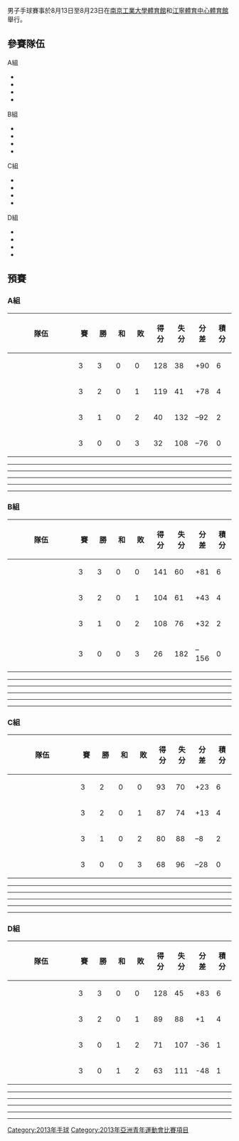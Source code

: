 {{main|2013年亞洲青年運動會手球比賽}}

男子手球賽事於8月13日至8月23日在[[南京工業大學體育館|南京工業大學體育館]]和[[江寧體育中心體育館|江寧體育中心體育館]]舉行。

==參賽隊伍==
{{col-begin}}
{{col-4}}
;A組
* {{flagIOC|IRI|2013年亞洲青年運動會}}
* {{flagIOC|PAK|2013年亞洲青年運動會}}
* {{flagIOC|QAT|2013年亞洲青年運動會}}
* {{flagIOC|VIE|2013年亞洲青年運動會}}
{{col-4}}
;B組
* {{flagIOC|KSA|2013年亞洲青年運動會}}
* {{flagIOC|MGL|2013年亞洲青年運動會}}
* {{flagIOC|IRQ|2013年亞洲青年運動會}}
* {{flagIOC|CHN|2013年亞洲青年運動會}}
{{col-4}}
;C組
* {{flagIOC|KUW|2013年亞洲青年運動會}}
* {{flagIOC|THA|2013年亞洲青年運動會}}
* {{flagIOC|BRN|2013年亞洲青年運動會}}
* {{flagIOC|TPE|2013年亞洲青年運動會}}
{{col-4}}
;D組
* {{flagIOC|SYR|2013年亞洲青年運動會}}
* {{flagIOC|KAZ|2013年亞洲青年運動會}}
* {{flagIOC|KOR|2013年亞洲青年運動會}}
* {{flagIOC|HKG|2013年亞洲青年運動會}}
{{col-end}}



==預賽==

===A組===
{| class="wikitable" style="text-align: center;"
|-
!width="180"|隊伍
!width="30"|賽
!width="30"|勝
!width="30"|和
!width="30"|敗
!width="30"|得分
!width="30"|失分
!width="30"|分差
!width="30"|積分
|- bgcolor=ccffcc
| align="left"| {{hb|QAT}} || 3 || 3 || 0 || 0 || 128 || 38 || +90 ||  6 
|- bgcolor=ccffcc
| align="left"| {{hb|IRI}} || 3 || 2 || 0 || 1 || 119 || 41 || +78 ||  4
|- bgcolor=ffcccc
| align="left"| {{hb|PAK}} || 3 || 1 || 0 || 2 || 40 || 132 || –92 ||  2
|- bgcolor=ffcccc
| align="left"| {{hb|VIE}} || 3 || 0 || 0 || 3 || 32 || 108 || –76 ||  0
|}

{{handballbox 
|date= 2013年8月13日
|time= 12:00
|team1= {{hb-rt|IRI}}
|score= 55 – 12 
|team2= {{hb|PAK}}
|report= 
|goals1= [[Amin_Yousefinezhad|Amin Yousefinezhad]] 11
|goals2= [[Junaid_Riaz|Junaid Riaz]] 7
|HT= 25–3
|twomin1= 3
|yellow1= 3
|red1= 
|twomin2= 1
|yellow2= 2
|red2=
|stadium= [[江寧體育中心體育館|江寧體育中心體育館]]
|attendance= 
|referee= Li Zhaomeng,Liu Jianpeng 
|refnat= China PR
}}
----
{{handballbox 
|date= 2013年8月13日
|time= 15:30
|team1= {{hb-rt|QAT}}
|score= 44 – 10
|team2= {{hb|VIE}}
|report= 
|goals1= [[Salem_Braham|Salem Braham]] 8
|goals2= [[Nguyen_Hong_Cuong|Nguyen Hong Cuong]]，[[Hoang_Giang|Hoang Giang]]，[[Hoang_Trung_Hieu|Hoang Trung Hieu]] 2
|HT= 22–6
|twomin1= 
|yellow1= 2
|red1= 
|twomin2= 5
|yellow2= 2
|red2=
|stadium= [[江寧體育中心體育館|江寧體育中心體育館]]
|attendance= 
|referee= Imran ，Hussein 
|refnat= Iraq
}}
----
{{handballbox 
|date= 2013年8月14日
|time= 12:00
|team1= {{hb-rt|PAK}}
|score=7 – 61
|team2= {{hb|QAT}}
|report= 
|goals1= [[Junaid_Riaz|Junaid Riaz]] 4
|goals2= [[Amor_Dhiab|Amor Dhiab]] 17
|HT=4–26
|twomin1= 1
|yellow1= 3
|red1= 1
|twomin2= 3
|yellow2= 3
|red2=
|stadium= [[南京工業大學體育館|南京工業大學體育館]]
|attendance= 
|referee= Elhaj, Al Zagameem
|refnat= Jordan
}}

----
{{handballbox 
|date= 2013年8月14日
|time= 15:30
|team1= {{hb-rt|VIE}}
|score= 6 – 43
|team2= {{hb|IRI}}
|report= 
|goals1= [[Nguyen_Phuong_Tu|Nguyen Phuong Tu]] 2
|goals2= [[Amir_Sahrai|Amir Sahrai]]，[[Amin_Yousefinezhad|Amin Yousefinezhad]] 6
|HT= 1–20
|twomin1= 2
|yellow1= 3
|red1= 
|twomin2= 2
|yellow2= 2
|red2=
|stadium= [[南京工業大學體育館|南京工業大學體育館]]
|attendance= 
|referee= Al Dossary, Al Marri
|refnat= Saudi Arabia
}}
----
{{handballbox 
|date= 2013年8月15日
|time= 12:00
|team1= {{hb-rt|PAK}}
|score= 21 – 16
|team2= {{hb|VIE}}
|report= 
|goals1= [[Junaid_Riaz|Junaid Riaz]] 7
|goals2= [[Nguyen_Thanh_Hung|Nguyen Thanh Hung]] 6
|HT= 10–7
|twomin1= 5
|yellow1= 3
|red1= 
|twomin2= 2
|yellow2= 3
|red2=
|stadium= [[南京工業大學體育館|南京工業大學體育館]]
|attendance= 
|referee= Li Zhaomeng,Liu Jianpeng 
|refnat= China PR
}}
----
{{handballbox 
|date= 2013年8月15日
|time= 15:30
|team1= {{hb-rt|IRI}}
|score= 21 – 23
|team2= {{hb|QAT}}
|report= 
|goals1= [[Amin_Yousefinezhad|Amin Yousefinezhad]] 7
|goals2= [[Abdulaziz_Helali|Abdulaziz Helali]] 9
|HT= 9–7
|twomin1= 4
|yellow1= 2
|red1= 
|twomin2= 5
|yellow2= 3
|red2=
|stadium= [[南京工業大學體育館|南京工業大學體育館]]
|attendance= 
|referee= Muhafdeh ，Ali Mohamed 
|refnat= Bahrain
}}

===B組===
{| class="wikitable" style="text-align: center;"
|-
!width="180"|隊伍
!width="30"|賽
!width="30"|勝
!width="30"|和
!width="30"|敗
!width="30"|得分
!width="30"|失分
!width="30"|分差
!width="30"|積分
|- bgcolor=ccffcc
| align="left"|{{hb|KSA}} || 3 || 3 || 0 || 0 || 141 || 60 || +81  ||  6 
|- bgcolor=ccffcc
| align="left"| {{hb|IRQ}} || 3 || 2 || 0 || 1 || 104 || 61 || +43   ||  4
|- bgcolor=ffcccc
| align="left"| {{hb|CHN}} || 3 || 1 || 0 || 2 || 108 || 76 || +32  ||  2
|- bgcolor=ffcccc
| align="left"| {{hb|MGL}} || 3 || 0 || 0 || 3 || 26 || 182 || –156 ||  0
|}

{{handballbox 
|date= 2013年8月13日
|time= 12:00
|team1= {{hb-rt|KSA}}
|score= 75 – 7 
|team2= {{hb|MGL}}
|report= 
|goals1= [[Hassan_Al_Hajji|Hassan Al Hajji]] 14
|goals2= [[Narantsogt_Khurelbaatar|Narantsogt Khurelbaatar]] 3
|HT= 37–3
|twomin1= 1
|yellow1= 2
|red1= 
|twomin2= 6
|yellow2= 2
|red2=
|stadium= [[南京工業大學體育館|南京工業大學體育館]]
|attendance= 
|referee= Elhaj, Al Zagameem
|refnat= Jordan
}}
----
{{handballbox 
|date= 2013年8月13日
|time= 15:30
|team1= {{hb-rt|IRQ}}
|score= 27 – 25
|team2= {{hb|CHN}}
|report= 
|goals1= [[Jasim_Mohammed|Jasim Mohammed]] 8
|goals2= [[Wang_Juzhu|Wang Juzhu]] 10
|HT= 13–13
|twomin1= 1
|yellow1= 2
|red1= 
|twomin2= 3
|yellow2= 2
|red2=
|stadium= [[南京工業大學體育館|南京工業大學體育館]]
|attendance= 
|referee= Al Dossary, Al Marri
|refnat= Saudi Arabia
}}
----
{{handballbox 
|date= 2013年8月14日
|time= 12:00
|team1= {{hb-rt|CHN}}
|score=26 – 38
|team2= {{hb|KSA}}
|report= 
|goals1= [[Chen_Kaiyong|Chen Kaiyong]]，[[Wang_Juzhu|Wang Juzhu]]，[[Xu_Xiangyu|Xu Xiangyu]] 6
|goals2= [[Sadiq_Al_Mohsin|Sadiq Al Mohsin]] 12
|HT=12–13
|twomin1= 4
|yellow1= 2
|red1= 
|twomin2= 5
|yellow2= 3
|red2=
|stadium= [[江寧體育中心體育館|江寧體育中心體育館]]
|attendance= 
|referee= Al-Suwaidi, Bamutref
|refnat= Qatar
}}

----
{{handballbox 
|date= 2013年8月14日
|time= 15:30
|team1= {{hb-rt|MGL}}
|score= 8 – 50
|team2= {{hb|IRQ}}
|report= 
|goals1= [[Adiya_Myagmar|Adiya Myagmar]] 4
|goals2= [[Hussein_Al_Fatlawi|Hussein Al Fatlawi]] 9
|HT= 5–22
|twomin1= 6
|yellow1= 2
|red1= 1
|twomin2= 5
|yellow2= 3
|red2=
|stadium= [[江寧體育中心體育館|江寧體育中心體育館]]
|attendance= 
|referee= Sadeghiamini, Shafaei
|refnat= Iran
}}
----
{{handballbox 
|date= 2013年8月15日
|time= 12:00
|team1= {{hb-rt|CHN}}
|score= 57 – 11
|team2= {{hb|MGL}}
|report= 
|goals1= [[Li_Xiang|Li Xiang]] 12
|goals2= [[Narantsogt_Khurelbaatar|Narantsogt Khurelbaatar]],[[Adiya_Myagmar|Adiya Myagmar]],[[Amarbayasgalan_Ikhbayar|Amarbayasgalan Ikhbayar]] 3
|HT= 26–4
|twomin1= 2
|yellow1= 3
|red1= 
|twomin2= 2
|yellow2= 2
|red2=
|stadium= [[江寧體育中心體育館|江寧體育中心體育館]]
|attendance= 
|referee= Al Zagameem ,Elhaj
|refnat= Jordan
}}
----
{{handballbox 
|date= 2013年8月15日
|time= 15:30
|team1= {{hb-rt|IRQ}}
|score= 27 – 28
|team2= {{hb|KSA}}
|report= 
|goals1= [[Jasim_Mohammed|Jasim Mohammed]] 10
|goals2= [[Mohammed_Al_Ibrahim|Mohammed Al Ibrahim]],[[Sadiq_Al_Mohsin|Sadiq Al Mohsin]] 7
|HT= 14–12
|twomin1= 7
|yellow1= 3
|red1= 
|twomin2= 5
|yellow2= 3
|red2=
|stadium= [[江寧體育中心體育館|江寧體育中心體育館]]
|attendance= 
|referee= Al Marzooqi, Al Nuaimi
|refnat= UAE
}}

===C組===
{| class="wikitable" style="text-align: center;"
|-
!width="180"|隊伍
!width="30"|賽
!width="30"|勝
!width="30"|和
!width="30"|敗
!width="30"|得分
!width="30"|失分
!width="30"|分差
!width="30"|積分
|- bgcolor=ccffcc
| align="left"| {{hb|BHR}} || 3 || 2 || 0 || 0 || 93 || 70 || +23  ||  6
|- bgcolor=ccffcc
| align="left"| {{hb|KUW}} || 3 || 2 || 0 || 1 || 87 || 74 || +13  ||  4 
|- bgcolor=ffcccc
| align="left"| {{hb|TPE}} || 3 || 1 || 0 || 2 || 80 || 88 || –8   ||  2 
|- bgcolor=ffcccc
| align="left"| {{hb|THA}} || 3 || 0 || 0 || 3 || 68 || 96 || –28  ||  0
|}

{{handballbox 
|date= 2013年8月13日
|time= 13:45
|team1= {{hb-rt|KUW}}
|score= 37 – 22 
|team2= {{hb|THA}}
|report= 
|goals1= [[Mohammad_Radhaei|Mohammad Radhaei]]，[[Thuanian_a_t_m_Al_Harbi|Thuanian a t m Al Harbi]]  9
|goals2= [[Wiraphon_Mekpromnok|Wiraphon Mekpromnok]] 6
|HT= 17–12
|twomin1= 3
|yellow1= 3
|red1= 
|twomin2= 4
|yellow2= 3
|red2= 1
|stadium= [[江寧體育中心體育館|江寧體育中心體育館]]
|attendance= 
|referee= Hizaki Kiyoshi,Ikebuchi Tomokazu
|refnat= Japan
}}
----
{{handballbox 
|date= 2013年8月13日
|time= 17:15
|team1= {{hb-rt|BHR}}
|score= 34 – 28
|team2= {{hb|TPE}}
|report= 
|goals1= [[Hassan_Madan|Hassan Madan]] 8
|goals2= [[Wang_Ta-Kang|Wang Ta-Kang]] 8
|HT= 17–12
|twomin1= 6
|yellow1= 3
|red1= 
|twomin2= 3
|yellow2= 2
|red2=
|stadium= [[江寧體育中心體育館|江寧體育中心體育館]]
|attendance= 
|referee= Al-Suwaidi, Bamutref
|refnat= Qatar
}}
----
{{handballbox 
|date= 2013年8月14日
|time= 13:45
|team1= {{hb-rt|THA}}
|score=23 – 32
|team2= {{hb|BHR}}
|report= 
|goals1= [[Wiraphon_Mekpromnok|Wiraphon Mekpromnok]],[[Atichat_Cherddork|Atichat Cherddork]] 6
|goals2= [[Fadhel_Al_Haddad|Fadhel Al Haddad]] 9
|HT=10–16
|twomin1= 7
|yellow1= 3
|red1= 
|twomin2= 4
|yellow2= 3
|red2=
|stadium= [[南京工業大學體育館|南京工業大學體育館]]
|attendance= 
|referee= Imran, Hussein
|refnat= Iraq
}}

----
{{handballbox 
|date= 2013年8月14日
|time= 17:15
|team1= {{hb-rt|TPE}}
|score= 25 – 31
|team2= {{hb|KUW}}
|report= 
|goals1= [[Pan_En-Chieh|Pan En-Chieh]] 6
|goals2= [[Fawaz_Sadoon|Fawaz Sadoon]] 9
|HT= 8–12
|twomin1= 1
|yellow1= 3
|red1= 1
|twomin2= 5
|yellow2= 3
|red2=
|stadium= [[南京工業大學體育館|南京工業大學體育館]]
|attendance= 
|referee= Al Marzooqi, Al Nuaimi
|refnat= UAE
}}
----
{{handballbox 
|date= 2013年8月15日
|time= 13:45
|team1= {{hb-rt|THA}}
|score= 23 – 27 
|team2= {{hb|TPE}}
|report= 
|goals1= [[Songphol_Moohuana|Songphol Moohuana]] 10
|goals2= [[Hsiao_Lien-Wei|Hsiao Lien-Wei]],[[Pan_En-Chieh|Pan En-Chieh]] 6
|HT= 10–13
|twomin1= 5
|yellow1= 3
|red1= 
|twomin2= 5
|yellow2= 3
|red2=
|stadium= [[江寧體育中心體育館|江寧體育中心體育館]]
|attendance= 
|referee= Al Dossary, Al Marri
|refnat= Saudi Arabia
}}
----
{{handballbox 
|date= 2013年8月15日
|time= 17:15
|team1= {{hb-rt|KUW}}
|score= 19 – 27
|team2= {{hb|BHR}}
|report= 
|goals1= [[Fawaz_Al_Murra|Fawaz Al Murra]] 5
|goals2= [[Khalil_Mubarak|Khalil Mubarak]] 7
|HT= 8–14
|twomin1= 6
|yellow1= 3
|red1= 1
|twomin2= 3
|yellow2= 3
|red2=
|stadium= [[江寧體育中心體育館|江寧體育中心體育館]]
|attendance= 
|referee= Al-Suwaidi, Bamutref
|refnat= Qatar
}}

===D組===
{| class="wikitable" style="text-align: center;"
|-
!width="180"|隊伍
!width="30"|賽
!width="30"|勝
!width="30"|和
!width="30"|敗
!width="30"|得分
!width="30"|失分
!width="30"|分差
!width="30"|積分
|- bgcolor=ccffcc
| align="left"| {{hb|KOR}} || 3 || 3 || 0 || 0 || 128 || 45 || +83  || 6  
|- bgcolor=ccffcc
| align="left"| {{hb|SYR}} || 3 || 2 || 0 || 1 || 89 || 88  || +1   || 4
|- bgcolor=ffcccc
| align="left"| {{hb|KAZ}} || 3 || 0 || 1 || 2 || 71 || 107 || -36  || 1 
|- bgcolor=ffcccc
| align="left"| {{hb|HKG}} || 3 || 0 || 1 || 2 || 63 || 111 || -48  || 1 
|}

{{handballbox 
|date= 2013年8月13日
|time= 13:45
|team1= {{hb-rt|SYR}}
|score= 32 – 29 
|team2= {{hb|KAZ}}
|report= 
|goals1= [[Omran_Al_Akhras|Omran Al Akhras]]，[[Fayez_Hasan|Fayez Hasan]]  8
|goals2= [[Timur_Yessembekov|Timur Yessembekov]] 11
|HT= 14–15
|twomin1= 4
|yellow1= 3
|red1= 
|twomin2= 2
|yellow2= 3
|red2=
|stadium= [[南京工業大學體育館|南京工業大學體育館]]
|attendance= 
|referee= Al Marzooqi, Al Nuaimi
|refnat= UAE
}}
----
{{handballbox 
|date= 2013年8月13日
|time= 17:15
|team1= {{hb-rt|KOR}}
|score= 46 – 11
|team2= {{hb|HKG}}
|report= 
|goals1= [[Lim_Gyeong-Hwan|Lim Gyeong-Hwan]] 7
|goals2= [[Sandhu_Sahib_Singh|Sandhu Sahib Singh]] 6
|HT= 17–9
|twomin1= 
|yellow1= 3
|red1= 
|twomin2= 2
|yellow2= 2
|red2=
|stadium= [[南京工業大學體育館|南京工業大學體育館]]
|attendance= 
|referee= Muhafdeh ，Ali Mohamed 
|refnat= Bahrain
}}
----
{{handballbox 
|date= 2013年8月14日
|time= 13:45
|team1= {{hb-rt|KAZ}}
|score= 16 – 49
|team2= {{hb|KOR}}
|report= 
|goals1= [[Daniil_Yakubovich|Daniil Yakubovich]] 6
|goals2= [[Seo_Jae-Deok|Seo Jae-Deok]]，[[Kim_Yeon-Bin|Kim Yeon-Bin]] 7
|HT=5–25
|twomin1= 2
|yellow1= 2
|red1= 
|twomin2= 2
|yellow2= 3
|red2=
|stadium= [[江寧體育中心體育館|江寧體育中心體育館]]
|attendance= 
|referee= Ye Xiaoxue, Zhang Geng
|refnat= China PR
}}

----
{{handballbox 
|date= 2013年8月14日
|time= 17:15
|team1= {{hb-rt|HKG}}
|score= 26 – 39
|team2= {{hb|SYR}}
|report= 
|goals1= [[Chan_Tsz_Long|Chan Tsz Long]] 7
|goals2= [[Ahmad_Al_Kharof|Ahmad Al Kharof]] 6
|HT= 11–20
|twomin1= 7
|yellow1= 2
|red1= 
|twomin2= 
|yellow2= 3
|red2=
|stadium= [[江寧體育中心體育館|江寧體育中心體育館]]
|attendance= 
|referee= Kim Hwa-Jin, Sin Myong-Chol
|refnat= North Korea
}}
----
{{handballbox 
|date= 2013年8月15日
|time= 13:45
|team1= {{hb-rt|KAZ}}
|score= 26 – 26
|team2= {{hb|HKG}}
|report= 
|goals1= [[Timur_Yessembekov|Timur Yessembekov]] 7
|goals2= [[Chan_Tsz_Long|Chan Tsz Long]] 8
|HT= 11–14
|twomin1= 4
|yellow1= 3
|red1= 
|twomin2= 7
|yellow2= 3
|red2=
|stadium= [[南京工業大學體育館|南京工業大學體育館]]
|attendance= 
|referee= Sadeghiamini, Shafaei
|refnat= Iran
}}
----
{{handballbox 
|date= 2013年8月15日
|time= 17:15
|team1= {{hb-rt|SYR}}
|score= 18 – 33
|team2= {{hb|KOR}}
|report= 
|goals1= [[Fayez_Hasan|Fayez Hasan]],[[Ahmad_Al_Kharof|Ahmad Al Kharof]],[[Mohamad_Kadoor|Mohamad Kadoor]] 4
|goals2= [[Kim_Yeon-Bin|Kim Yeon-Bin]] 7
|HT= 6–19
|twomin1= 4
|yellow1= 1
|red1= 
|twomin2= 5
|yellow2= 2
|red2=
|stadium= [[南京工業大學體育館|南京工業大學體育館]]
|attendance= 
|referee= Ikebuchi Tomokazu ,Hizaki Kiyoshi
|refnat= Japan
}}


[[Category:2013年手球|Category:2013年手球]]
[[Category:2013年亞洲青年運動會比賽項目|Category:2013年亞洲青年運動會比賽項目]]